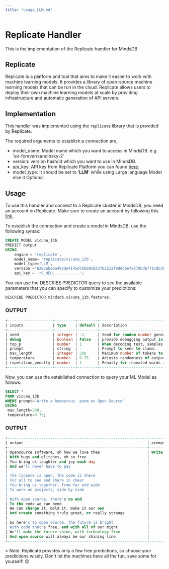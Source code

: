 ```yaml
---
title: "usage_LLM.md"
---
```


# Replicate Handler

This is the implementation of the Replicate handler for MindsDB.

## Replicate
Replicate is a platform and tool that aims to make it easier to work with machine learning models. It provides a library of open-source machine learning models that can be run in the cloud. Replicate allows users to deploy their own machine learning models at scale by providing infrastructure and automatic generation of API servers.


## Implementation
This handler was implemented using the `replicate` library that is provided by Replicate.

The required arguments to establish a connection are,

* model_name: Model name which you want to access in MindsDB. e.g 'air-forever/kandinsky-2'
* version: version hash/id which you want to use in MindsDB.
* api_key: API key from Replicate Platform you can found [here](https://replicate.com/account/api-tokens).
* model_type: It should be set to '**LLM**' while using Large language Model else it Optional


## Usage
To use this handler and connect to a Replicate cluster in MindsDB, you need an account on Replicate. Make sure to create an account by following this [link](https://replicate.com/signin?next=/account/api-tokens).


To establish the connection and create a model in MindsDB, use the following syntax:
```sql
CREATE MODEL vicuna_13b
PREDICT output
USING
    engine = 'replicate',
    model_name= 'replicate/vicuna_13b',
    model_type='LLM',
    version ='6282abe6a492de4145d7bb601023762212f9ddbbe78278bd6771c8b3b2f2a13b',
    api_key = 'r8_HEH............';
```

You can use the DESCRIBE PREDICTOR query to see the available parameters that you can specify to customize your predictions:
```sql
DESCRIBE PREDICTOR mindsdb.vicuna_13b.features;
```

### OUTPUT
```sql
+--------------------+---------+---------+---------------------------------------------------------------------------------------------------------------------------------------+
| inputs             | type    | default | description                                                                                                                           |
+--------------------+---------+---------+---------------------------------------------------------------------------------------------------------------------------------------+
| seed               | integer | -1      | Seed for random number generator, for reproducibility                                                                                 |
| debug              | boolean | False   | provide debugging output in logs                                                                                                      |
| top_p              | number  | 1       | When decoding text, samples from the top p percentage of most likely tokens; lower to ignore less likely tokens                       |
| prompt             | string  | -       | Prompt to send to Llama.                                                                                                              |
| max_length         | integer | 500     | Maximum number of tokens to generate. A word is generally 2-3 tokens                                                                  |
| temperature        | number  | 0.75    | Adjusts randomness of outputs, greater than 1 is random and 0 is deterministic, 0.75 is a good starting value.                        |
| repetition_penalty | number  | 1       | Penalty for repeated words in generated text; 1 is no penalty, values greater than 1 discourage repetition, less than 1 encourage it. |
+--------------------+---------+---------+---------------------------------------------------------------------------------------------------------------------------------------+
```

Now, you can use the established connection to query your ML Model as follows:
```sql
SELECT *
FROM vicuna_13b
WHERE prompt='Write a humourous  poem on Open Source'
USING
 max_length=200,
 temperature=0.75;
```
### OUTPUT
```sql
+--------------------------------------------------------------+----------------------------------------+
| output                                                       | prompt                                 |
+--------------------------------------------------------------+----------------------------------------+
| Opensource software, oh how we love thee                     | Write a humourous  poem on Open Source |  
| With bugs and glitches, oh so free                           |                                        |  
| You bring us laughter and joy each day                       |                                        |  
| And we'll never have to pay                                  |                                        |  
|                                                              |                                        |  
| The licence is open, the code is there                       |                                        |  
| For all to see and share in cheer                            |                                        |  
| You bring us together, from far and wide                     |                                        |  
| To work on projects, side by side                            |                                        |  
|                                                              |                                        |  
| With open source, there's no end                             |                                        |  
| To the code we can bend                                      |                                        |  
| We can change it, mold it, make it our own                   |                                        |  
| And create something truly great, or really strange          |                                        |  
|                                                              |                                        |  
| So here's to open source, the future is bright               |                                        |  
| With code that's free, and with all of our might             |                                        |  
| We"ll make the future shine, with technology fine            |                                        |  
| And open source will always be our shining line              |                                        |  
+--------------------------------------------------------------+----------------------------------------+
```




&gt; Note: Replicate provides only a few free predictions, so choose your predictions wisely. Don't let the machines have all the fun, save some for yourself! 😉
